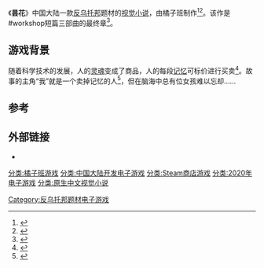 {{NoteTA
| G1 = Games
}}
{{Infobox animanga/Headerofja
| title=昙花
| image=昙花游戏封面.jpg
| caption = 游戏LOGO
}}
{{Infobox animanga/Game
| 类型 = 视觉小说
| 使用平台 = [[Windows|Windows]]
| 开发团队 =橘子班
| 发售日 = 2020年3月17日
| 结局数 = 
| 续作= 
| 前作= 《[[梦末|梦末]]》
}}
{{Infobox animanga/Footerofja}}
《'''昙花'''》中国大陆一款[[反乌托邦|反乌托邦]]题材的[[视觉小说|视觉小说]]，由橘子班制作<ref>{{Cite web |url=https://www.yxdpw.com/yxpc/33003.html |title=《昙花》游戏评测：刹那间永恒的爱与不应被放弃的执着追求 |access-date=2020-10-26 |archive-date=2020-10-29 |archive-url=https://web.archive.org/web/20201029064652/https://www.yxdpw.com/yxpc/33003.html |dead-url=no }}</ref><ref>{{Cite web |url=https://www.ali213.net/news/html/2020-4/505595.html |title=《昙花》游戏测评 我已经忘记了我上一秒的告白 |access-date=2020-10-26 |archive-date=2020-10-29 |archive-url=https://web.archive.org/web/20201029071037/https://www.ali213.net/news/html/2020-4/505595.html |dead-url=no }}</ref>。该作是#workshop短篇三部曲的最终章<ref>{{Cite web |url=http://www.hxmine.com/news/23843.html |title=国产校园恋爱视觉小说《昙花》3月17日即将发售 |access-date=2020-10-26 |archive-date=2020-10-29 |archive-url=https://web.archive.org/web/20201029083459/http://www.hxmine.com/news/23843.html |dead-url=no }}</ref>。

==游戏背景==
随着科学技术的发展，人的[[灵魂|灵魂]]变成了商品，人的每段[[记忆|记忆]]可标价进行买卖<ref>{{Cite web |url=https://www.gimmgimm.com/article/info/19303.html |title=《昙花》——一切价值成颠倒梦幻，爱恋尽数泡影 |access-date=2020-10-26 |archive-date=2020-10-30 |archive-url=https://web.archive.org/web/20201030201138/https://www.gimmgimm.com/article/info/19303.html |dead-url=no }}</ref>。故事的主角“我”就是一个卖掉记忆的人<ref>{{Cite web |url=http://www.acgpiping.net/2020/9590/epiphyllum/ |title=如果灵魂可以售卖——国产AVG《昙花》赏析 |access-date=2020-10-26 |archive-date=2020-10-29 |archive-url=https://web.archive.org/web/20201029140839/http://www.acgpiping.net/2020/9590/epiphyllum/ |dead-url=no }}</ref>，但在脑海中总有位女孩难以忘却……

==参考==
{{reflist}}

==外部链接==
*{{vndb|title=昙花}}

{{橘子班}}

{{DEFAULTSORT:Tan Hua}}
[[分类:橘子班游戏|分类:橘子班游戏]]
[[分类:中国大陆开发电子游戏|分类:中国大陆开发电子游戏]]
[[分类:Steam商店游戏|分类:Steam商店游戏]]
[[分类:2020年电子游戏|分类:2020年电子游戏]]
[[Category:反乌托邦题材电子游戏|Category:反乌托邦题材电子游戏]]
[[分类:原生中文视觉小说|分类:原生中文视觉小说]]

{{visual-novel-stub}}